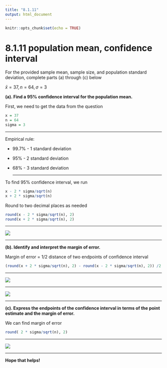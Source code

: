 ```yaml
---
title: "8.1.11"
output: html_document
---
```


```r
knitr::opts_chunk$set(echo = TRUE)
```

# 8.1.11 population mean, confidence interval{-}

For the provided sample​ mean, sample​ size, and population standard​ deviation, complete parts​ (a) through​ (c) below

$\bar{x}=37, n=64, \sigma=3$
<br/>

**(a). Find a​ 95% confidence interval for the population mean.**


First, we need to get the data from the question
```r
x = 37
n = 64
sigma = 3
```
<hr />
Empirical rule:

* 99.7% - 1 standard deviation

* 95% - 2 standard deviation

* 68% - 3 standard deviation
<hr/>


To find 95% confidence interval, we run
```r
x - 2 * sigma/sqrt(n)
x + 2 * sigma/sqrt(n)
```
Round to two decimal places as needed
```r
round(x - 2 * sigma/sqrt(n), 2)
round(x + 2 * sigma/sqrt(n), 2)
```
<hr/>
![](https://raw.githubusercontent.com/sileaderwt/MTH1320-UMSL/main/Image%2BData/8.1.11%20population%20mean/8.1.11%20part%20A.png)
<hr/>
**(b). Identify and interpret the margin of error.**

Margin of error = 1/2 distance of two endpoints of confidence interval
```r

(round(x + 2 * sigma/sqrt(n), 2) - round(x - 2 * sigma/sqrt(n), 2)) /2
```
<hr/>
![](https://raw.githubusercontent.com/sileaderwt/MTH1320-UMSL/main/Image%2BData/8.1.11%20population%20mean/8.1.11%20part%20B.png)
<hr/>
![](https://raw.githubusercontent.com/sileaderwt/MTH1320-UMSL/main/Image%2BData/8.1.11%20population%20mean/8.1.11%20part%20C.png)
<hr/>
**(c). Express the endpoints of the confidence interval in terms of the point estimate and the margin of error.**

We can find margin of error
```r
round( 2 * sigma/sqrt(n), 2)
```
<hr />
![](https://raw.githubusercontent.com/sileaderwt/MTH1320-UMSL/main/Image%2BData/8.1.11%20population%20mean/8.1.11%20part%20D.png)
<hr/>
**Hope that helps!**